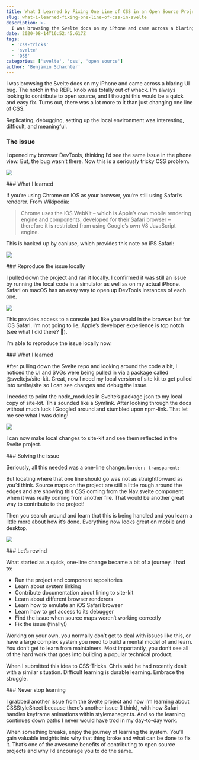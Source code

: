 ```yaml
---
title: What I Learned by Fixing One Line of CSS in an Open Source Project
slug: what-i-learned-fixing-one-line-of-css-in-svelte
description: >-
  I was browsing the Svelte docs on my iPhone and came across a blaring UI bug. The notch in the REPL knob was totally out of whack.
date: 2020-08-14T16:52:45.617Z
tags:
  - 'css-tricks'
  - 'svelte'
  - 'OSS'
categories: ['svelte', 'css', 'open source']
author: 'Benjamin Schachter'
---
```


I was browsing the Svelte docs on my iPhone and came across a blaring UI bug. The notch in the REPL knob was totally out of whack. I’m always looking to contribute to open source, and I thought this would be a quick and easy fix. Turns out, there was a lot more to it than just changing one line of CSS.

Replicating, debugging, setting up the local environment was interesting, difficult, and meaningful.

### The issue

I opened my browser DevTools, thinking I’d see the same issue in the phone view. But, the bug wasn’t there. Now this is a seriously tricky CSS problem.

<Image
  src='https://i0.wp.com/css-tricks.com/wp-content/uploads/2020/08/ihImcmuZ-e1596731348673.png?w=996&ssl=1'
  width={400}
  height={500}
/>

<Spacer size='$4' />
### What I learned

If you’re using Chrome on iOS as your browser, you’re still using Safari’s renderer. From Wikipedia:

> Chrome uses the iOS WebKit – which is Apple’s own mobile rendering engine and components, developed for their Safari browser – therefore it is restricted from using Google’s own V8 JavaScript engine.

This is backed up by caniuse, which provides this note on iPS Safari:

<Image
  src='https://i0.wp.com/css-tricks.com/wp-content/uploads/2020/08/WFsZdUZQ.png?w=1094&ssl=1'
  width={700}
  height={400}
/>

<Spacer size='$4' />
### Reproduce the issue locally

I pulled down the project and ran it locally. I confirmed it was still an issue by running the local code in a simulator as well as on my actual iPhone. Safari on macOS has an easy way to open up DevTools instances of each one.

<Image
  src='https://i0.wp.com/css-tricks.com/wp-content/uploads/2020/08/tZdY1TcQ.png?w=1720&ssl=1'
  width={900}
  height={400}
/>

This provides access to a console just like you would in the browser but for iOS Safari. I’m not going to lie, Apple’s developer experience is top notch (see what I did there? 😬).

I’m able to reproduce the issue locally now.

<Spacer size='$4' />
### What I learned

After pulling down the Svelte repo and looking around the code a bit, I noticed the UI and SVGs were being pulled in via a package called @sveltejs/site-kit. Great, now I need my local version of site kit to get pulled into svelte/site so I can see changes and debug the issue.

I needed to point the node_modules in Svelte’s package.json to my local copy of site-kit. This sounded like a Symlink. After looking through the docs without much luck I Googled around and stumbled upon npm-link. That let me see what I was doing!

<Image
  src='https://i0.wp.com/css-tricks.com/wp-content/uploads/2020/08/Qfn4njbt-e1596731109819.png?w=1136&ssl=1'
  width={500}
  height={700}
/>

I can now make local changes to site-kit and see them reflected in the Svelte project.

<Spacer size='$4' />
### Solving the issue

Seriously, all this needed was a one-line change:
`border: transparent;`

But locating where that one line should go was not as straightforward as you’d think. Source maps on the project are still a little rough around the edges and are showing this CSS coming from the Nav.svelte component when it was really coming from another file. That would be another great way to contribute to the project!

Then you search around and learn that this is being handled and you learn a little more about how it’s done. Everything now looks great on mobile and desktop.

<Image
  src='https://i0.wp.com/css-tricks.com/wp-content/uploads/2020/08/30PkHlpP.gif?resize=802%2C478&ssl=1'
  width={600}
  height={500}
/>

<Spacer size='$4' />
### Let’s rewind

What started as a quick, one-line change became a bit of a journey. I had to:

- Run the project and component repositories
- Learn about system linking
- Contribute documentation about lining to site-kit
- Learn about different browser renderers
- Learn how to emulate an iOS Safari browser
- Learn how to get access to its debugger
- Find the issue when source maps weren’t working correctly
- Fix the issue (finally!)

Working on your own, you normally don’t get to deal with issues like this, or have a large complex system you need to build a mental model of and learn. You don’t get to learn from maintainers. Most importantly, you don’t see all of the hard work that goes into building a popular technical product.

When I submitted this idea to CSS-Tricks. Chris said he had recently dealt with a similar situation. Difficult learning is durable learning. Embrace the struggle.

<Spacer size='$4' />
### Never stop learning

I grabbed another issue from the Svelte project and now I’m learning about CSSStyleSheet because there’s another issue (I think), with how Safari handles keyframe animations within stylemanager.ts. And so the learning continues down paths I never would have trod in my day-to-day work.

When something breaks, enjoy the journey of learning the system. You’ll gain valuable insights into why that thing broke and what can be done to fix it. That’s one of the awesome benefits of contributing to open source projects and why I’d encourage you to do the same.
